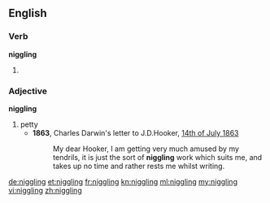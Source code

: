 ==English==

===Verb===
'''niggling'''

# {{present participle of|niggle}}

===Adjective===
'''niggling'''

# petty
#*'''1863''', Charles Darwin's letter to J.D.Hooker, [http://www.darwinproject.ac.uk/entry-4241 14th of July 1863]
#*:My dear Hooker, I am getting very much amused by my tendrils, it is just the sort of '''niggling''' work which suits me, and takes up no time and rather rests me whilst writing. 

[[de:niggling]]
[[et:niggling]]
[[fr:niggling]]
[[kn:niggling]]
[[ml:niggling]]
[[my:niggling]]
[[vi:niggling]]
[[zh:niggling]]